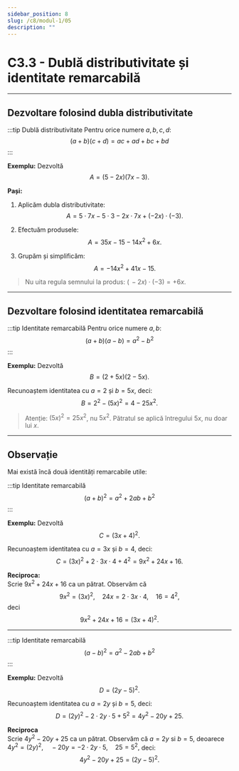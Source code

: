 ```yaml
---
sidebar_position: 8
slug: /c8/modul-1/05
description: ""
---
```


# C3.3 - Dublă distributivitate și identitate remarcabilă

---

## Dezvoltare folosind dubla distributivitate

:::tip Dublă distributivitate
Pentru orice numere $a,b,c,d$:
$$
(a+b)(c+d)=ac+ad+bc+bd
$$
:::

**Exemplu:** Dezvoltă
$$
A=(5-2x)(7x-3).
$$

**Pași:**

1) Aplicăm dubla distributivitate:
$$
A=5\cdot 7x-5\cdot 3-2x\cdot 7x+(-2x)\cdot(-3).
$$

2) Efectuăm produsele:
$$
A=35x-15-14x^2+6x.
$$

3) Grupăm și simplificăm:
$$
A=-14x^2+41x-15.
$$

> Nu uita regula semnului la produs: $(\,-2x)\cdot(-3)=+6x$.

---

## Dezvoltare folosind identitatea remarcabilă

:::tip Identitate remarcabilă
Pentru orice numere $a,b$:
$$
(a+b)(a-b)=a^2-b^2
$$
:::

**Exemplu:** Dezvoltă
$$
B=(2+5x)(2-5x).
$$

Recunoaștem identitatea cu $a=2$ și $b=5x$, deci:
$$
B=2^2-(5x)^2=4-25x^2.
$$

> Atenție: $(5x)^2=25x^2$, nu $5x^2$. Pătratul se aplică întregului $5x$, nu doar lui $x$.

---

## Observație

Mai există încă două identități remarcabile utile:

:::tip Identitate remarcabilă
$$
(a+b)^2=a^2+2ab+b^2
$$
:::

**Exemplu:** Dezvoltă
$$
C=(3x+4)^2.
$$

Recunoaștem identitatea cu $a=3x$ și $b=4$, deci:
$$
C=(3x)^2+2\cdot 3x\cdot 4+4^2=9x^2+24x+16.
$$

**Reciproca:**  
Scrie $9x^2+24x+16$ ca un pătrat. Observăm că
$$
9x^2=(3x)^2,\quad 24x=2\cdot 3x\cdot 4,\quad 16=4^2,
$$
deci
$$
9x^2+24x+16=(3x+4)^2.
$$

---

:::tip Identitate remarcabilă
$$
(a-b)^2=a^2-2ab+b^2
$$
:::

**Exemplu:** Dezvoltă
$$
D=(2y-5)^2.
$$

Recunoaștem identitatea cu $a=2y$ și $b=5$, deci:
$$
D=(2y)^2-2\cdot 2y\cdot 5+5^2=4y^2-20y+25.
$$

**Reciproca**  
Scrie $4y^2-20y+25$ ca un pătrat. Observăm că $a = 2y$ si $b = 5$, deoarece $4y^2=(2y)^2,\quad -20y=-2\cdot 2y\cdot 5,\quad 25=5^2,$
deci:
$$
4y^2-20y+25=(2y-5)^2.
$$
